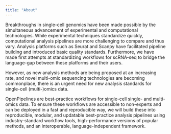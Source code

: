 ```yaml
---
title: "About"
---
```


Breakthroughs in single-cell genomics have been made possible by the simultaneous advancement of experimental and computational technologies. While experimental techniques standardize quickly, computational analysis pipelines are more challenging to compare and thus vary. Analysis platforms such as Seurat and Scanpy have facilitated pipeline building and introduced basic quality standards. Furthermore, we have made first attempts at standardizing workflows for scRNA-seq to bridge the language-gap between these platforms and their users.

However, as new analysis methods are being proposed at an increasing rate, and novel multi-omic sequencing technologies are becoming commonplace, there is an urgent need for new analysis standards for single-cell (multi-)omics data. 

OpenPipelines are best-practice workflows for single-cell single- and multi-omics data. To ensure these workflows are accessible to non-experts and can be deployed in a fast and reproducible way, we will build these into reproducible, modular, and updatable best-practice analysis pipelines using industry-standard workflow tools, high-performance versions of popular methods, and an interoperable, language-independent framework.